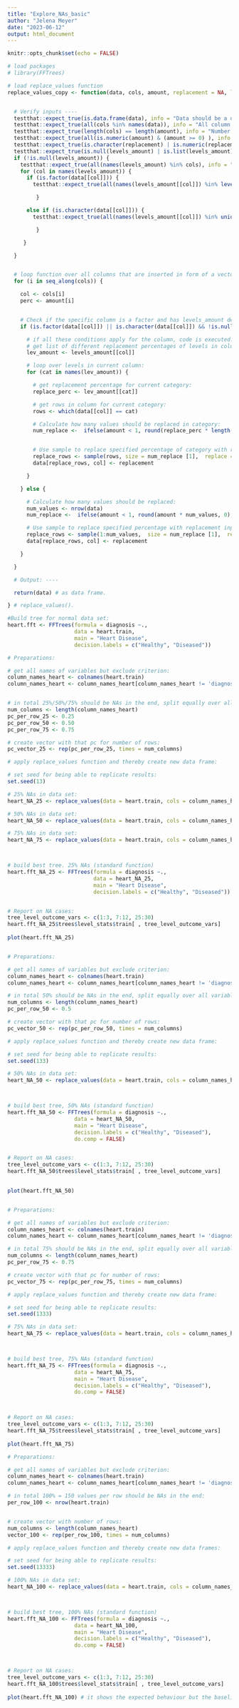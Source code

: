 ```yaml
---
title: "Explore_NAs_basic"
author: "Jelena Meyer"
date: "2023-06-12"
output: html_document
---
```



```r
knitr::opts_chunk$set(echo = FALSE)

# load packages
# library(FFTrees)

# load replace_values function
replace_values_copy <- function(data, cols, amount, replacement = NA, levels_amount = NULL) {


  # Verify inputs ----
  testthat::expect_true(is.data.frame(data), info = "Data should be a dataframe.") # check that data is a dataframe.
  testthat::expect_true(all(cols %in% names(data)), info = "All column names should be present in the data.") # check that columns is/are all variables in the dataframe.
  testthat::expect_true(length(cols) == length(amount), info = "Number of columns and percentages have to match.") # check if columns and percentages are of the same length.
  testthat::expect_true(all(is.numeric(amount) & (amount >= 0) ), info = "All amounts should be numeric values.") # check that percentages are all numbers between 0 and 1, or higher (than treat as number of to be replaced values.
  testthat::expect_true(is.character(replacement) | is.numeric(replacement) | is.logical(replacement) | is.na(replacement), info = "Replacement value should be of a valid data type (character, nummeric, logical or NA).") # check that replacement is a valid data type.
  testthat::expect_true(is.null(levels_amount) | is.list(levels_amount), info = "levels_amount should be a list") # check that levels_amount is a list if it's not NULL.
  if (!is.null(levels_amount)) {
    testthat::expect_true(all(names(levels_amount) %in% cols), info = "All names in levels_amount have to correspond to a column in the data.") # check if all elements in levels_amount correspond to a column in the data frame.
    for (col in names(levels_amount)) {
      if (is.factor(data[[col]])) {
        testthat::expect_true(all(names(levels_amount[[col]]) %in% levels(data[[col]])), info = "All levels in levels_amount have to be present in the corresponding column of the data.") # check if all sub-elements in each element are valid levels in the corresponding factor variable.

         }

      else if (is.character(data[[col]])) {
        testthat::expect_true(all(names(levels_amount[[col]]) %in% unique(data[[col]])), info = "All levels in levels_amount have to be present in the corresponding column of the data.")

         }

     }

  }


  # loop function over all columns that are inserted in form of a vector and corresponding percentages:
  for (i in seq_along(cols)) {

    col <- cols[i]
    perc <- amount[i]


    # Check if the specific column is a factor and has levels_amount defined:
    if (is.factor(data[[col]]) || is.character(data[[col]]) && !is.null(levels_amount) && col %in% names(levels_amount)) {

      # if all these conditions apply for the column, code is executed:
      # get list of different replacement percentages of levels in column:
      lev_amount <- levels_amount[[col]]

      # loop over levels in current column:
      for (cat in names(lev_amount)) {

        # get replacement percentage for current category:
        replace_perc <- lev_amount[[cat]]

        # get rows in column for current category:
        rows <- which(data[[col]] == cat)

        # Calculate how many values should be replaced in category:
        num_replace <-  ifelse(amount < 1, round(replace_perc * length(rows), 0), amount)


        # Use sample to replace specified percentage of category with replacement input:
        replace_rows <- sample(rows, size = num_replace [1],  replace = FALSE)
        data[replace_rows, col] <- replacement

      }

    } else {

      # Calculate how many values should be replaced:
      num_values <- nrow(data)
      num_replace <-  ifelse(amount < 1, round(amount * num_values, 0), amount)

      # Use sample to replace specified percentage with replacement input:
      replace_rows <- sample(1:num_values,  size = num_replace [1],  replace = FALSE)
      data[replace_rows, col] <- replacement

    }

  }

  # Output: ----

  return(data) # as data frame.

} # replace_values().

```


```r

#Build tree for normal data set:
heart.fft <- FFTrees(formula = diagnosis ~.,
                     data = heart.train,
                     main = "Heart Disease",
                     decision.labels = c("Healthy", "Diseased"))

```

```r

# Preparations:

# get all names of variables but exclude criterion: 
column_names_heart <- colnames(heart.train)
column_names_heart <- column_names_heart[column_names_heart != 'diagnosis']


# in total 25%/50%/75% should be NAs in the end, split equally over all variables: 
num_columns <- length(column_names_heart)
pc_per_row_25 <- 0.25
pc_per_row_50 <- 0.50
pc_per_row_75 <- 0.75

# create vector with that pc for number of rows:
pc_vector_25 <- rep(pc_per_row_25, times = num_columns)

# apply replace_values function and thereby create new data frame:

# set seed for being able to replicate results:
set.seed(13)

# 25% NAs in data set:
heart_NA_25 <- replace_values(data = heart.train, cols = column_names_heart, amount = pc_vector_25)

# 50% NAs in data set:
heart_NA_50 <- replace_values(data = heart.train, cols = column_names_heart, amount = pc_vector_50)

# 75% NAs in data set:
heart_NA_75 <- replace_values(data = heart.train, cols = column_names_heart, amount = pc_vector_75)



# build best tree. 25% NAs (standard function)
heart.fft_NA_25 <- FFTrees(formula = diagnosis ~.,
                           data = heart_NA_25,
                           main = "Heart Disease",
                           decision.labels = c("Healthy", "Diseased"))


# Report on NA cases: 
tree_level_outcome_vars <- c(1:3, 7:12, 25:30)
heart.fft_NA_25$trees$level_stats$train[ , tree_level_outcome_vars]
  
plot(heart.fft_NA_25)



```


```r

# Preparations:

# get all names of variables but exclude criterion: 
column_names_heart <- colnames(heart.train)
column_names_heart <- column_names_heart[column_names_heart != 'diagnosis']

# in total 50% should be NAs in the end, split equally over all variables: 
num_columns <- length(column_names_heart)
pc_per_row_50 <- 0.5

# create vector with that pc for number of rows:
pc_vector_50 <- rep(pc_per_row_50, times = num_columns)

# apply replace_values function and thereby create new data frame:

# set seed for being able to replicate results:
set.seed(133)

# 50% NAs in data set:
heart_NA_50 <- replace_values(data = heart.train, cols = column_names_heart, amount = pc_vector_50)



# build best tree, 50% NAs (standard function)
heart.fft_NA_50 <- FFTrees(formula = diagnosis ~.,
                     data = heart_NA_50,
                     main = "Heart Disease",
                     decision.labels = c("Healthy", "Diseased"),
                     do.comp = FALSE)


# Report on NA cases: 
tree_level_outcome_vars <- c(1:3, 7:12, 25:30)
heart.fft_NA_50$trees$level_stats$train[ , tree_level_outcome_vars]
  

plot(heart.fft_NA_50)



```


```r

# Preparations:

# get all names of variables but exclude criterion: 
column_names_heart <- colnames(heart.train)
column_names_heart <- column_names_heart[column_names_heart != 'diagnosis']

# in total 75% should be NAs in the end, split equally over all variables: 
num_columns <- length(column_names_heart)
pc_per_row_75 <- 0.75

# create vector with that pc for number of rows:
pc_vector_75 <- rep(pc_per_row_75, times = num_columns)

# apply replace_values function and thereby create new data frame:

# set seed for being able to replicate results:
set.seed(1333)

# 75% NAs in data set:
heart_NA_75 <- replace_values(data = heart.train, cols = column_names_heart, amount = pc_vector_75)



# build best tree, 75% NAs (standard function)
heart.fft_NA_75 <- FFTrees(formula = diagnosis ~.,
                     data = heart_NA_75,
                     main = "Heart Disease",
                     decision.labels = c("Healthy", "Diseased"),
                     do.comp = FALSE)



# Report on NA cases: 
tree_level_outcome_vars <- c(1:3, 7:12, 25:30)
heart.fft_NA_75$trees$level_stats$train[ , tree_level_outcome_vars]
  
plot(heart.fft_NA_75)


```


```r

# Preparations:

# get all names of variables but exclude criterion: 
column_names_heart <- colnames(heart.train)
column_names_heart <- column_names_heart[column_names_heart != 'diagnosis']

# in total 100% = 150 values per row should be NAs in the end: 
per_row_100 <- nrow(heart.train)


# create vector with number of rows:
num_columns <- length(column_names_heart)
vector_100 <- rep(per_row_100, times = num_columns)

# apply replace_values function and thereby create new data frames:

# set seed for being able to replicate results:
set.seed(13333)

# 100% NAs in data set:
heart_NA_100 <- replace_values(data = heart.train, cols = column_names_heart, amount = vector_100)



# build best tree, 100% NAs (standard function)
heart.fft_NA_100 <- FFTrees(formula = diagnosis ~.,
                     data = heart_NA_100,
                     main = "Heart Disease",
                     decision.labels = c("Healthy", "Diseased"),
                     do.comp = FALSE)



# Report on NA cases: 
tree_level_outcome_vars <- c(1:3, 7:12, 25:30)
heart.fft_NA_100$trees$level_stats$train[ , tree_level_outcome_vars]
  
plot(heart.fft_NA_100) # it shows the expected behaviour but the baseline for diseased.


```

